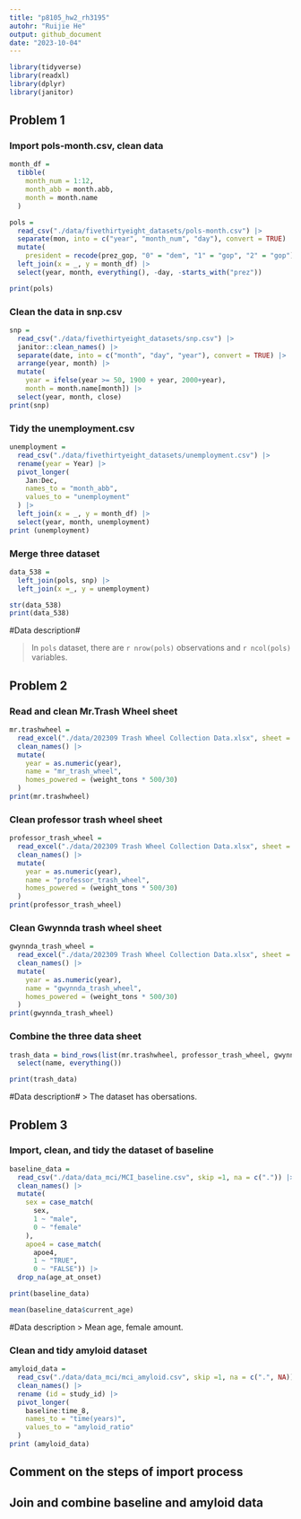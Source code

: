 ```yaml
---
title: "p8105_hw2_rh3195"
autohr: "Ruijie He"
output: github_document
date: "2023-10-04"
---
```

```r
library(tidyverse)
library(readxl)
library(dplyr)
library(janitor)
```

## Problem 1

### Import pols-month.csv, clean data

```r
month_df = 
  tibble(
    month_num = 1:12,
    month_abb = month.abb,
    month = month.name
  )

pols = 
  read_csv("./data/fivethirtyeight_datasets/pols-month.csv") |>
  separate(mon, into = c("year", "month_num", "day"), convert = TRUE) |>
  mutate(
    president = recode(prez_gop, "0" = "dem", "1" = "gop", "2" = "gop")) |>
  left_join(x = _, y = month_df) |> 
  select(year, month, everything(), -day, -starts_with("prez"))

print(pols)
```

### Clean the data in snp.csv

```r
snp =
  read_csv("./data/fivethirtyeight_datasets/snp.csv") |>
  janitor::clean_names() |>
  separate(date, into = c("month", "day", "year"), convert = TRUE) |>
  arrange(year, month) |>
  mutate(
    year = ifelse(year >= 50, 1900 + year, 2000+year),
    month = month.name[month]) |>
  select(year, month, close)
print(snp)
```

### Tidy the unemployment.csv

```r
unemployment = 
  read_csv("./data/fivethirtyeight_datasets/unemployment.csv") |>
  rename(year = Year) |>
  pivot_longer(
    Jan:Dec, 
    names_to = "month_abb",
    values_to = "unemployment"
  ) |> 
  left_join(x = _, y = month_df) |> 
  select(year, month, unemployment)
print (unemployment)
```
### Merge three dataset

```r
data_538 =
  left_join(pols, snp) |>
  left_join(x =_, y = unemployment)

str(data_538)
print(data_538)
```

#Data description#

> In `pols` dataset, there are `r nrow(pols)` observations and `r ncol(pols)` variables.

## Problem 2

### Read and clean Mr.Trash Wheel sheet

```r
mr.trashwheel =
  read_excel("./data/202309 Trash Wheel Collection Data.xlsx", sheet = "Mr. Trash Wheel", range = "A2:N586") |>
  clean_names() |>
  mutate(
    year = as.numeric(year),
    name = "mr_trash_wheel",
    homes_powered = (weight_tons * 500/30)
  )
print(mr.trashwheel)
```

### Clean professor trash wheel sheet

```r
professor_trash_wheel =
  read_excel("./data/202309 Trash Wheel Collection Data.xlsx", sheet = "Professor Trash Wheel", range = "A2:M108") |>
  clean_names() |>
  mutate(
    year = as.numeric(year),
    name = "professor_trash_wheel",
    homes_powered = (weight_tons * 500/30)
  )
print(professor_trash_wheel)
```

### Clean Gwynnda trash wheel sheet

```r
gwynnda_trash_wheel =
  read_excel("./data/202309 Trash Wheel Collection Data.xlsx", sheet = "Gwynnda Trash Wheel", range = "A2:L157") |>
  clean_names() |>
  mutate(
    year = as.numeric(year),
    name = "gwynnda_trash_wheel",
    homes_powered = (weight_tons * 500/30)
  )
print(gwynnda_trash_wheel)
```

### Combine the three data sheet

```r
trash_data = bind_rows(list(mr.trashwheel, professor_trash_wheel, gwynnda_trash_wheel)) |>
  select(name, everything())

print(trash_data)
```

#Data description#
> The dataset has obersations.

## Problem 3

### Import, clean, and tidy the dataset of baseline
```r
baseline_data = 
  read_csv("./data/data_mci/MCI_baseline.csv", skip =1, na = c(".")) |>
  clean_names() |>
  mutate(
    sex = case_match(
      sex,
      1 ~ "male",
      0 ~ "female"
    ),
    apoe4 = case_match(
      apoe4,
      1 ~ "TRUE",
      0 ~ "FALSE")) |>
  drop_na(age_at_onset)

print(baseline_data)
```
```r
mean(baseline_data$current_age)
```

#Data description
> Mean age, female amount.

### Clean and tidy amyloid dataset

```r
amyloid_data =
  read_csv("./data/data_mci/mci_amyloid.csv", skip =1, na = c(".", NA)) |>
  clean_names() |>
  rename (id = study_id) |>
  pivot_longer(
    baseline:time_8,
    names_to = "time(years)",
    values_to = "amyloid_ratio"
  )
print (amyloid_data)
```

## Comment on the steps of import process

## Join and combine baseline and amyloid data


